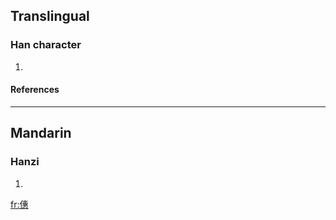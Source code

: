 ==Translingual==
===Han character===
{{Han char|rn=9|rad=人|as=12|sn=14|four=|canj=人十戈心 (OJIP)}}
# {{defn|Han}}
====References====
{{Han ref|kx=0117.050|dkj=01108|dj=0248.110|hdz=10217.160|uh=50E1|ud=20705}}
----
==Mandarin==
===Hanzi===
{{cmn-hanzi|pin=[[huì]] (hui4)|wg=hui<sup>4</sup>}}
# {{defn|Mandarin}}




[[fr:僡]]